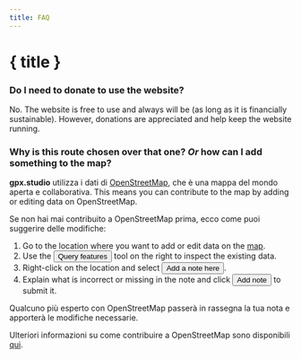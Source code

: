 ```yaml
---
title: FAQ
---
```


<script>
</script>

# { title }

### Do I need to donate to use the website?

No.
The website is free to use and always will be (as long as it is financially sustainable).
However, donations are appreciated and help keep the website running.

### Why is this route chosen over that one? _Or_ how can I add something to the map?

**gpx.studio** utilizza i dati di <a href="https://www.openstreetmap.org/" target="_blank">OpenStreetMap</a>, che è una mappa del mondo aperta e collaborativa.
This means you can contribute to the map by adding or editing data on OpenStreetMap.

Se non hai mai contribuito a OpenStreetMap prima, ecco come puoi suggerire delle modifiche:

1. Go to the location where you want to add or edit data on the <a href="https://www.openstreetmap.org/" target="_blank">map</a>.
2. Use the <button>Query features</button> tool on the right to inspect the existing data.
3. Right-click on the location and select <button>Add a note here</button>.
4. Explain what is incorrect or missing in the note and click <button>Add note</button> to submit it.

Qualcuno più esperto con OpenStreetMap passerà in rassegna la tua nota e apporterà le modifiche necessarie.

<DocsNote>

Ulteriori informazioni su come contribuire a OpenStreetMap sono disponibili <a href="https://wiki.openstreetmap.org/wiki/How_to_contribute" target="_blank">qui</a>.

</DocsNote>

